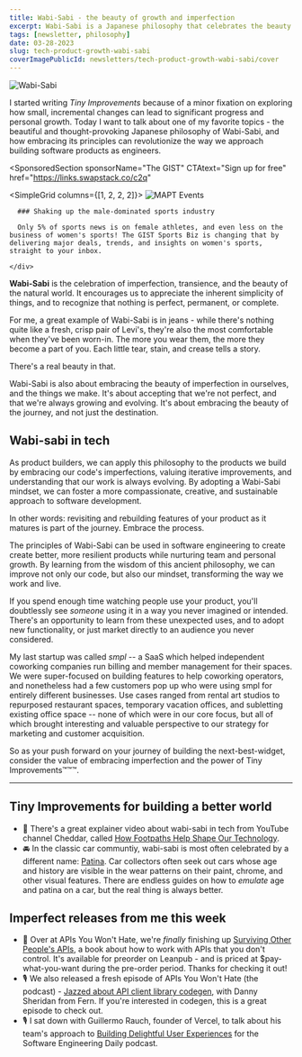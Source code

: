 ```yaml
---
title: Wabi-Sabi - the beauty of growth and imperfection
excerpt: Wabi-Sabi is a Japanese philosophy that celebrates the beauty of imperfection and growth.
tags: [newsletter, philosophy]
date: 03-28-2023
slug: tech-product-growth-wabi-sabi
coverImagePublicId: newsletters/tech-product-growth-wabi-sabi/cover
---
```


<Image
  publicId="newsletters/tech-product-growth-wabi-sabi/cover"
  alt="Wabi-Sabi"
  caption="Yep, that's me - and the 1954 Bel Air I drove around for a few years."
/>

I started writing _Tiny Improvements_ because of a minor fixation on exploring how small, incremental changes can lead to significant progress and personal growth. Today I want to talk about one of my favorite topics - the beautiful and thought-provoking Japanese philosophy of Wabi-Sabi, and how embracing its principles can revolutionize the way we approach building software products as engineers.

<SponsoredSection
  sponsorName="The GIST"
  CTAtext="Sign up for free"
  href="https://links.swapstack.co/c2q"
>
  <SimpleGrid columns={[1, 2, 2, 2]}>
    <Image
      publicId="sponsors/the-gist/logo"
      alt="MAPT Events"
      height={250}
      width={250}
    />
    <div>

      ### Shaking up the male-dominated sports industry

      Only 5% of sports news is on female athletes, and even less on the business of women's sports! The GIST Sports Biz is changing that by delivering major deals, trends, and insights on women's sports, straight to your inbox.

    </div>

  </SimpleGrid>
  
</SponsoredSection>

**Wabi-Sabi** is the celebration of imperfection, transience, and the beauty of the natural world. It encourages us to appreciate the inherent simplicity of things, and to recognize that nothing is perfect, permanent, or complete.

For me, a great example of Wabi-Sabi is in jeans - while there's nothing quite like a fresh, crisp pair of Levi's, they're also the most comfortable when they've been worn-in. The more you wear them, the more they become a part of you. Each little tear, stain, and crease tells a story.

There's a real beauty in that.

Wabi-Sabi is also about embracing the beauty of imperfection in ourselves, and the things we make. It's about accepting that we're not perfect, and that we're always growing and evolving. It's about embracing the beauty of the journey, and not just the destination.

## Wabi-sabi in tech

As product builders, we can apply this philosophy to the products we build by embracing our code's imperfections, valuing iterative improvements, and understanding that our work is always evolving. By adopting a Wabi-Sabi mindset, we can foster a more compassionate, creative, and sustainable approach to software development.

In other words: revisiting and rebuilding features of your product as it matures is part of the journey. Embrace the process.

The principles of Wabi-Sabi can be used in software engineering to create create better, more resilient products while nurturing team and personal growth. By learning from the wisdom of this ancient philosophy, we can improve not only our code, but also our mindset, transforming the way we work and live.

If you spend enough time watching people use your product, you'll doubtlessly see _someone_ using it in a way you never imagined or intended. There's an opportunity to learn from these unexpected uses, and to adopt new functionality, or just market directly to an audience you never considered.

My last startup was called _smpl_ -- a SaaS which helped independent coworking companies run billing and member management for their spaces. We were super-focused on building features to help coworking operators, and nonetheless had a few customers pop up who were using smpl for entirely different businesses. Use cases ranged from rental art studios to repurposed restaurant spaces, temporary vacation offices, and subletting existing office space -- none of which were in our core focus, but all of which brought interesting and valuable perspective to our strategy for marketing and customer acquisition.

So as your push forward on your journey of building the next-best-widget, consider the value of embracing imperfection and the power of Tiny Improvements™️™️™️.

---

## Tiny Improvements for building a better world

- 📼 There's a great explainer video about wabi-sabi in tech from YouTube channel Cheddar, called [How Footpaths Help Shape Our Technology](https://www.youtube.com/watch?v=LN6_S5_FE3o).
- 🚘 In the classic car communtiy, wabi-sabi is most often celebrated by a different name: [Patina](https://classicmotorsports.com/articles/patina-good-bad-and-how-preserve-true-time-worn-cl/). Car collectors often seek out cars whose age and history are visible in the wear patterns on their paint, chrome, and other visual features. There are endless guides on how to _emulate_ age and patina on a car, but the real thing is always better.

## Imperfect releases from me this week

- 📖 Over at APIs You Won't Hate, we're _finally_ finishing up [Surviving Other People's APIs](https://apisyouwonthate.com/books/surviving-other-peoples-apis/), a book about how to work with APIs that you don't control. It's available for preorder on Leanpub - and is priced at $pay-what-you-want during the pre-order period. Thanks for checking it out!
- 🎙️ We also released a fresh episode of APIs You Won't Hate (the podcast) - [Jazzed about API client library codegen](https://share.transistor.fm/s/c6ad2ee1), with Danny Sheridan from Fern. If you're interested in codegen, this is a great episode to check out.
- 🎙️ I sat down with Guillermo Rauch, founder of Vercel, to talk about his team's approach to [Building Delightful User Experiences](https://softwareengineeringdaily.com/2023/03/15/building-user-experiences/) for the Software Engineering Daily podcast.
